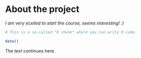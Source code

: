 
# About the project

*I am very ecxited to start the course, seems interesting! :)*

```r
# This is a so-called "R chunk" where you can write R code.

date()

```
The text continues here.


